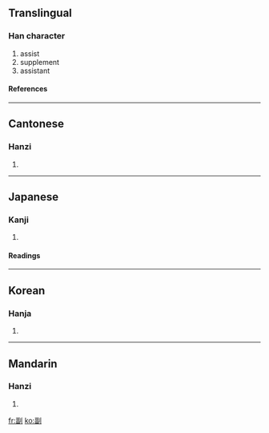 ==Translingual==
{{stroke order}}
===Han character===
{{Han char|rn=18|rad=刀|as=09|sn=11|four=1260<sub>0</sub>|canj=一田中弓 (MWLN)}}
# assist
# supplement
# assistant
====References====
{{Han ref|kx=0142.230|dkj=02097|dj=0322.080|hdz=10347.160|uh=526F|ud=21103|bh=B0C6|bd=45254}}
----

==Cantonese==
===Hanzi===
{{yue-hanzi|jyut=|y=fu3}}
# {{defn|Cantonese}}
----
==Japanese==
===Kanji===
{{ja-kanji|grade=4|rs=刀09}}
# {{defn|Japanese}}
====Readings====
{{ja-readings|on=[[ふく]] (fuku)|kun=[[そう]] (sou), [[そえ]] (soe)}}
----
==Korean==
===Hanja===
{{ko-hanja|hangeul=[[부]], [[복]]|rv=bu, bok|mr=pu, pok}}
# {{defn|Korean}}
----
==Mandarin==
===Hanzi===
{{cmn-hanzi|pin=[[fù]] (fu4)|wg=fu<sup>4</sup>}}
# {{defn|Mandarin}}

[[fr:副]]
[[ko:副]]